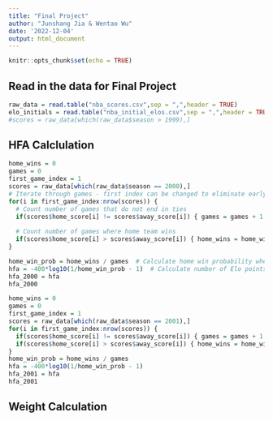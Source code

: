 ```yaml
---
title: "Final Project"
author: "Junshang Jia & Wentao Wu"
date: '2022-12-04'
output: html_document
---
```


```r
knitr::opts_chunk$set(echo = TRUE)
```

## Read in the data for Final Project
```r
raw_data = read.table("nba_scores.csv",sep = ",",header = TRUE)
elo_initials = read.table("nba_initial_elos.csv",sep = ",",header = TRUE)
#scores = raw_data[which(raw_data$season > 1999),]
```

## HFA Calclulation
```r
home_wins = 0
games = 0
first_game_index = 1
scores = raw_data[which(raw_data$season == 2000),] 
# Iterate through games - first index can be changed to eliminate early seasons where scores are extreme
for(i in first_game_index:nrow(scores)) {  
  # Count number of games that do not end in ties
  if(scores$home_score[i] != scores$away_score[i]) { games = games + 1 }
  
  # Count number of games where home team wins
  if(scores$home_score[i] > scores$away_score[i]) { home_wins = home_wins + 1 }
}

home_win_prob = home_wins / games  # Calculate home win probability where outcome was not a tie
hfa = -400*log10(1/home_win_prob - 1)  # Calculate number of Elo points added to home team
hfa_2000 = hfa
hfa_2000
```
```r
home_wins = 0
games = 0
first_game_index = 1
scores = raw_data[which(raw_data$season == 2001),] 
for(i in first_game_index:nrow(scores)) {  
  if(scores$home_score[i] != scores$away_score[i]) { games = games + 1 }
  if(scores$home_score[i] > scores$away_score[i]) { home_wins = home_wins + 1 }
}
home_win_prob = home_wins / games  
hfa = -400*log10(1/home_win_prob - 1) 
hfa_2001 = hfa
hfa_2001
```

## Weight Calculation
```r

```
